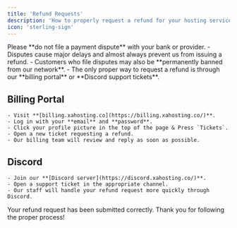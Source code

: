 ```yaml
---
title: 'Refund Requests'
description: 'How to properly request a refund for your hosting service.'
icon: 'sterling-sign'
---
```


<Danger>
    Please **do not file a payment dispute** with your bank or provider.  
    - Disputes cause major delays and almost always prevent us from issuing a refund.  
    - Customers who file disputes may also be **permanently banned from our network**.  
    - The only proper way to request a refund is through our **billing portal** or **Discord support tickets**.
</Danger>


## Billing Portal
    - Visit **[billing.xahosting.co](https://billing.xahosting.co/)**.
    - Log in with your **email** and **password**.
    - Click your profile picture in the top of the page & Press `Tickets`.
    - Open a new ticket requesting a refund.  
    - Our billing team will review and reply as soon as possible.

## Discord
    - Join our **[Discord server](https://discord.xahosting.co/)**.  
    - Open a support ticket in the appropriate channel.  
    - Our staff will handle your refund request more quickly through Discord.


<Check>Your refund request has been submitted correctly. Thank you for following the proper process!</Check>
